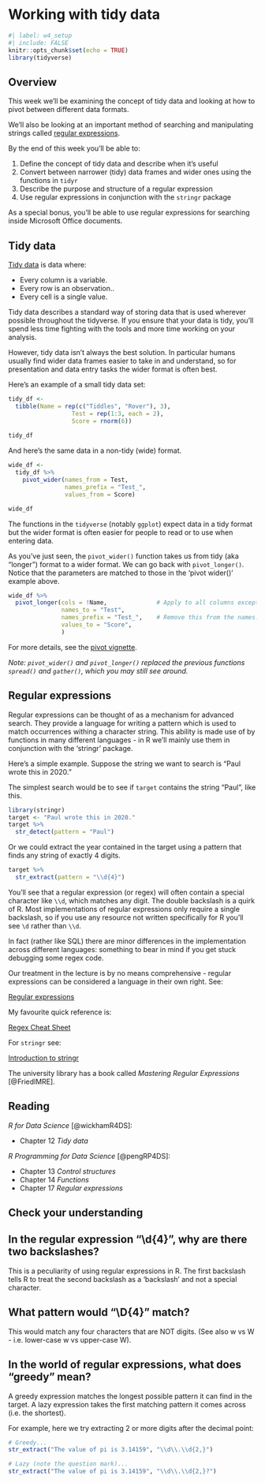 # Working with tidy data

```r
#| label: w4_setup
#| include: FALSE
knitr::opts_chunk$set(echo = TRUE)
library(tidyverse)
```

## Overview

This week we'll be examining the concept of tidy data and looking at how to pivot between different data formats.

We'll also be looking at an important method of searching and manipulating strings called [regular expressions](https://en.wikipedia.org/wiki/Regular_expression).

By the end of this week you'll be able to:

1. Define the concept of tidy data and describe when it's useful
2. Convert between narrower (tidy) data frames and wider ones using the functions in `tidyr`
3. Describe the purpose and structure of a regular expression
4. Use regular expressions in conjunction with the `stringr` package

As a special bonus, you'll be able to use regular expressions for searching inside Microsoft Office documents.

## Tidy data

[Tidy data](https://tidyr.tidyverse.org/) is data where:

  - Every column is a variable.
  - Every row is an observation..
  - Every cell is a single value.
  
Tidy data describes a standard way of storing data that is used wherever possible throughout the tidyverse. If you ensure that your data is tidy, you’ll spend less time fighting with the tools and more time working on your analysis.

However, tidy data isn't always the best solution. In particular humans usually find wider data frames easier to take in and understand, so for presentation and data entry tasks the wider format is often best.

Here's an example of a small tidy data set:

```r
tidy_df <- 
  tibble(Name = rep(c("Tiddles", "Rover"), 3),
                  Test = rep(1:3, each = 2),
                  Score = rnorm(6))
                  
tidy_df
```

And here's the same data in a non-tidy (wide) format.

```r
wide_df <- 
  tidy_df %>% 
    pivot_wider(names_from = Test, 
                names_prefix = "Test_", 
                values_from = Score)

wide_df
```

The functions in the `tidyverse` (notably `ggplot`) expect data in a tidy format but the wider format is often easier for people to read or to use when entering data.

As you've just seen, the `pivot_wider()` function takes us from tidy (aka "longer") format to a wider format. We can go back with `pivot_longer()`. Notice that the parameters are matched to those in the 'pivot wider()' example above.

```r
wide_df %>% 
  pivot_longer(cols = !Name,              # Apply to all columns except Name
               names_to = "Test",
               names_prefix = "Test_",    # Remove this from the names.
               values_to = "Score",
               ) 
```
For more details, see the [pivot vignette](https://tidyr.tidyverse.org/articles/pivot.html).

_Note: `pivot_wider()` and `pivot_longer()` replaced the previous functions `spread()` and `gather()`, which you may still see around._

## Regular expressions

Regular expressions can be thought of as a mechanism for advanced search. They provide a language for writing a pattern which is used to match occurrences withing a character string. This ability is made use of by functions in many different languages - in R we'll mainly use them in conjunction with the 'stringr' package.

Here's a simple example. Suppose the string we want to search is "Paul wrote this in 2020."

The simplest search would be to see if `target` contains the string "Paul", like this.

```r
library(stringr)
target <- "Paul wrote this in 2020."
target %>% 
  str_detect(pattern = "Paul")
```

Or we could extract the year contained in the target using a pattern that finds any string of exactly 4 digits.

```r
target %>% 
  str_extract(pattern = "\\d{4}")
```

You'll see that a regular expression (or regex) will often contain a special character like `\\d`, which matches any digit. The double backslash is a quirk of R. Most implementations of regular expressions only require a single backslash, so if you use any resource not written specifically for R you'll see `\d` rather than `\\d`. 

In fact (rather like SQL) there are minor differences in the implementation across different languages: something to bear in mind if you get stuck debugging some regex code.

Our treatment in the lecture is by no means comprehensive - regular expressions can be considered a language in their own right. See:

[Regular expressions](https://stringr.tidyverse.org/articles/regular-expressions.html)

My favourite quick reference is:

[Regex Cheat Sheet](http://www.rexegg.com/regex-quickstart.html)

For `stringr` see:

[Introduction to stringr](https://stringr.tidyverse.org/articles/stringr.html)

The university library has a book called _Mastering Regular Expressions_ [@FriedlMRE].

## Reading

_R for Data Science_ [@wickhamR4DS]:

  - Chapter 12 _Tidy data_

_R Programming for Data Science_ [@pengRP4DS]:

  - Chapter 13 _Control structures_
  - Chapter 14 _Functions_
  - Chapter 17 _Regular expressions_
  
## Check your understanding{.unnumbered}

:::{.callout-tip collapse="true"}
## In the regular expression "\\d{4}", why are there two backslashes?

This is a peculiarity of using regular expressions in R. The first backslash tells R to treat the second backslash as a 'backslash' and not a special character.
:::


:::{.callout-tip collapse="true"}
## What pattern would "\\D{4}" match?

This would match any four characters that are NOT digits. (See also w vs W - i.e. lower-case w vs upper-case W).
:::

:::{.callout-tip collapse="true"}
## In the world of regular expressions, what does "greedy" mean?

A greedy expression matches the longest possible pattern it can find in the target. A lazy expression takes the first matching pattern it comes across (i.e. the shortest).

For example, here we try extracting 2 or more digits after the decimal point:

```r
# Greedy...
str_extract("The value of pi is 3.14159", "\\d\\.\\d{2,}")

# Lazy (note the question mark)...
str_extract("The value of pi is 3.14159", "\\d\\.\\d{2,}?")
```
:::